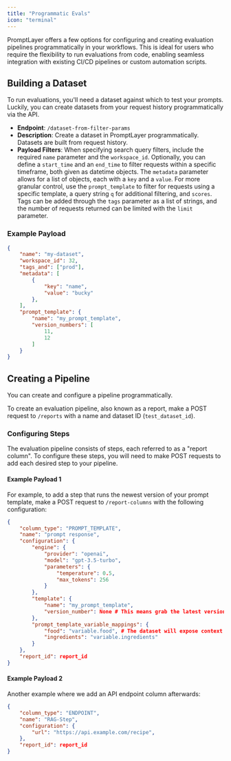```yaml
---
title: "Programmatic Evals"
icon: "terminal"
---
```


PromptLayer offers a few options for configuring and creating evaluation pipelines programmatically in your workflows. This is ideal for users who require the flexibility to run evaluations from code, enabling seamless integration with existing CI/CD pipelines or custom automation scripts.

## Building a Dataset

To run evaluations, you'll need a dataset against which to test your prompts. Luckily, you can create datasets from your request history programmatically via the API.

- **Endpoint**: `/dataset-from-filter-params`
- **Description**: Create a dataset in PromptLayer programmatically. Datasets are built from request history.
- **Payload Filters**: When specifying search query filters, include the required `name` parameter and the `workspace_id`. Optionally, you can define a `start_time` and an `end_time` to filter requests within a specific timeframe, both given as datetime objects. The `metadata` parameter allows for a list of objects, each with a `key` and a `value`. For more granular control, use the `prompt_template` to filter for requests using a specific template, a query string `q` for additional filtering, and `scores`. Tags can be added through the `tags` parameter as a list of strings, and the number of requests returned can be limited with the `limit` parameter.

### Example Payload

```json
{
    "name": "my-dataset",
    "workspace_id": 32,
    "tags_and": ["prod"],
    "metadata": [
        {
            "key": "name",
            "value": "bucky"
        },
    ],
    "prompt_template": {
        "name": "my_prompt_template",
        "version_numbers": [
            11,
            12
        ]
    }
}
```
## Creating a Pipeline

You can create and configure a pipeline programmatically.

To create an evaluation pipeline, also known as a report, make a POST request to `/reports` with a name and dataset ID (`test_dataset_id`).

### Configuring Steps

The evaluation pipeline consists of steps, each referred to as a "report column". To configure these steps, you will need to make POST requests to add each desired step to your pipeline.

#### Example Payload 1

For example, to add a step that runs the newest version of your prompt template, make a POST request to `/report-columns` with the following configuration:

```json
{
    "column_type": "PROMPT_TEMPLATE",
    "name": "prompt response",
    "configuration": {
        "engine": {
            "provider": "openai",
            "model": "gpt-3.5-turbo",
            "parameters": {
                "temperature": 0.5,
                "max_tokens": 256
            }
        },
        "template": {
            "name": "my_prompt_template",
            "version_number": None # This means grab the latest version
        },
        "prompt_template_variable_mappings": {
            "food": "variable.food", # The dataset will expose context variables as "variable.[variable_name]"
            "ingredients": "variable.ingredients"
        }
    },
    "report_id": report_id
}
```

#### Example Payload 2

Another example where we add an API endpoint column afterwards:

```json
{
    "column_type": "ENDPOINT",
    "name": "RAG-Step",
    "configuration": {
        "url": "https://api.example.com/recipe",
    },
    "report_id": report_id
}
```